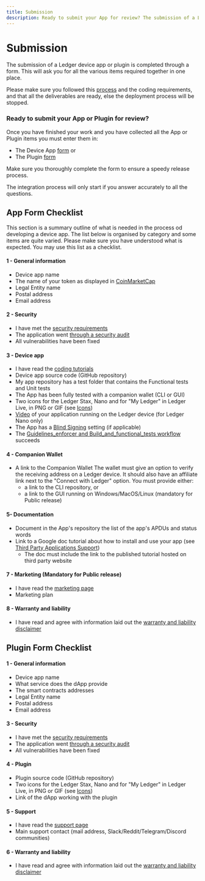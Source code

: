 ```yaml
---
title: Submission
description: Ready to submit your App for review? The submission of a Ledger devuce app is completed through a form.
---
```




# Submission

The submission of a Ledger device app or plugin is completed through a form. This will ask you for all the various items required together in one place.

Please make sure you followed this [process](./) and the coding requirements, and that all the deliverables are ready, else the deployment process will be stopped.

### Ready to submit your App or Plugin for review?

Once you have finished your work and you have collected all the App or Plugin items you must enter them in:
- The Device App [form](https://ledger.typeform.com/app-submission) or
- The Plugin [form](https://ledger.typeform.com/to/YZZCHEB8)

Make sure you thoroughly complete the form to ensure a speedy release process.

<Callout type="warning" emoji="⚠️">
    The integration process will only start if you answer accurately to all the questions.
</Callout>


## App Form Checklist

This section is a summary outline of what is needed in the process od developing a device app. The list below is organised by category and some items are quite varied.
Please make sure you have understood what is expected. You may use this list as a checklist.

#### 1 - General information

- Device app name
- The name of your token as displayed in [CoinMarketCap](https://coinmarketcap.com/)
- Legal Entity name
- Postal address
- Email address


#### 2 - Security

- I have met the [security requirements](../develop/requirements/security)
- The application went [through a security audit](./deliverables/security-audit)
- All vulnerabilities have been fixed


#### 3 - Device app

- I have read the [coding tutorials](../develop/tutorials)
- Device app source code (GitHub repository)
- My app repository has a test folder that contains the Functional tests and Unit tests
- The App has been fully tested with a companion wallet (CLI or GUI)
- Two icons for the Ledger Stax, Nano and for "My Ledger" in Ledger Live, in PNG or GIF
 (see [Icons](./deliverables/icons/))
- [Video](./deliverables/ui-flow-video/#video) of your application running on the Ledger device (for Ledger Nano only)
- The App has a [Blind Signing](../develop/requirements/security#signing-settings) setting (if applicable)
- The [Guidelines_enforcer and Build_and_functional_tests workflow](../develop/requirements/development#workflows) succeeds


#### 4 - Companion Wallet

- A link to the Companion Wallet The wallet must give an option to verify the receiving address on a Ledger device. It should also have an affiliate link next to the "Connect with Ledger" option. You must provide either:
  - a link to the CLI repository, or
  - a link to the GUI running on Windows/MacOS/Linux (mandatory for Public release)

#### 5- Documentation

- Document in the App's repository the list of the app's APDUs and status words
- Link to a Google doc tutorial about how to install and use your app (see [Third Party Applications Support](./deliverables/support))
    - The doc must include the link to the published tutorial hosted on third party website



#### 7 - Marketing (Mandatory for Public release)

- I have read the [marketing page](./deliverables/marketing)
- Marketing plan


#### 8 - Warranty and liability

- I have read and agree with information laid out the [warranty and liability disclaimer](./deliverables/legal/)

## Plugin Form Checklist

#### 1 - General information

- Device app name
- What service does the dApp provide
- The smart contracts addresses
- Legal Entity name
- Postal address
- Email address

#### 3 - Security

- I have met the [security requirements](../develop/requirements/security)
- The application went [through a security audit](./deliverables/security-audit)
- All vulnerabilities have been fixed

#### 4 - Plugin

- Plugin source code (GitHub repository)
- Two icons for the Ledger Stax, Nano and for "My Ledger" in Ledger Live, in PNG or GIF
 (see [Icons](./deliverables/icons/))
- Link of the dApp working with the plugin

#### 5 - Support

- I have read the [support page](./deliverables/support)
- Main support contact (mail address, Slack/Reddit/Telegram/Discord communities)

#### 6 - Warranty and liability

- I have read and agree with information laid out the [warranty and liability disclaimer](./deliverables/legal/)

